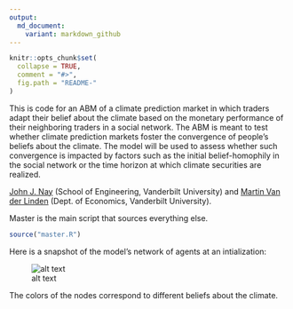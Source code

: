 ```yaml
---
output:
  md_document:
    variant: markdown_github
---
```


<!-- README.md is generated from README.Rmd. Please edit that file -->

```r
knitr::opts_chunk$set(
  collapse = TRUE,
  comment = "#>",
  fig.path = "README-"
)
```

This is code for an ABM of a climate prediction market
in which traders adapt their belief about the climate based
on the monetary performance of their neighboring traders in
a social network. The ABM is meant to test whether climate
prediction markets foster the convergence of people’s beliefs
about the climate. The model will be used to
assess whether such convergence is impacted by factors such
as the initial belief-homophily in the social network or the
time horizon at which climate securities are realized.

[John J. Nay](https://johnnay.github.io) (School of Engineering, Vanderbilt University)
 and [Martin Van der Linden](https://martinvdlinden.wordpress.com/) (Dept. of Economics, Vanderbilt University).


Master is the main script that sources everything else.
```r
source("master.R")
````

Here is a snapshot of the model's network of agents at an intialization:

![alt text](figures/network.png)

The colors of the nodes correspond to different beliefs about the climate. 
